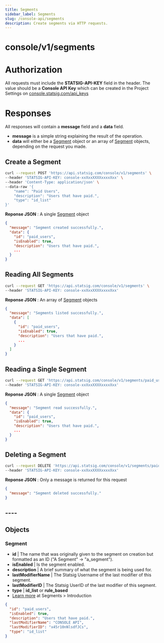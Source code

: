 ```yaml
---
title: Segments
sidebar_label: Segments
slug: /console-api/segments
description: Create segments via HTTP requests.
---
```


# console/v1/segments

# Authorization

All requests must include the **STATSIG-API-KEY** field in the header. The value should be a **Console API Key** which can be created in the Project Settings on [console.statsig.com/api_keys](https://console.statsig.com/api_keys)

# Responses

All responses will contain a **message** field and a **data** field.

- **message** is a simple string explaining the result of the operation.
- **data** will either be a [Segment](#segment-object) object or an array of [Segment](#segment-object) objects, depending on the request you made.

## Create a Segment

```bash
curl --request POST 'https://api.statsig.com/console/v1/segments' \
--header 'STATSIG-API-KEY: console-xxXxxXXXXxxxxXxx' \
--header 'Content-Type: application/json' \
--data-raw '{
    "name": "Paid Users",
    "description": "Users that have paid.",
    "type": "id_list"
}'
```

**Reponse JSON** : A single [Segment](#segment-object) object

```json
{
  "message": "Segment created successfully.",
  "data": {
    "id": "paid_users",
    "isEnabled": true,
    "description": "Users that have paid.",
    ...
  }
}
```

## Reading All Segments

```bash
curl --request GET 'https://api.statsig.com/console/v1/segments' \
--header 'STATSIG-API-KEY: console-xxXxxXXXXxxxxXxx'
```

**Reponse JSON** : An array of [Segment](#segment-object) objects

```json
{
  "message": "Segments listed successfully.",
  "data": [
    {
      "id": "paid_users",
      "isEnabled": true,
      "description": "Users that have paid.",
      ...
    }
  ]
}
```

## Reading a Single Segment

```bash
curl --request GET 'https://api.statsig.com/console/v1/segments/paid_users' \
--header 'STATSIG-API-KEY: console-xxXxxXXXXxxxxXxx'
```

**Reponse JSON** : A single [Segment](#segment-object) object

```json
{
  "message": "Segment read successfully.",
  "data": {
    "id": "paid_users",
    "isEnabled": true,
    "description": "Users that have paid.",
    ...
  }
}
```

## Deleting a Segment

```bash
curl --request DELETE 'https://api.statsig.com/console/v1/segments/paid_users' \
--header 'STATSIG-API-KEY: console-xxXxxXXXXxxxxXxx'
```

**Reponse JSON** : Only a message is returned for this request

```json
{
  "message": "Segment deleted successfully."
}
```

## ----

## Objects

<a name="segment-object"></a>

### Segment

- **id** | The name that was originally given to the segment on creation but formatted as an ID ("A Segment" -> "a_segment").
- **isEnabled** | Is the segment enabled.
- **description** | A brief summary of what the segment is being used for.
- **lastModifierName** | The Statsig Username of the last modifier of this segment.
- **lastModifierID** | The Statsig UserID of the last modifier of this segment.
- **type** | **id_list** or **rule_based**
- [Learn more](/segments) at Segments > Introduction

```json
{
  "id": "paid_users",
  "isEnabled": true,
  "description": "Users that have paid.",
  "lastModifierName": "CONSOLE API",
  "lastModifierID": "x45r10nNlsdfJCs",
  "type": "id_list"
}
```
